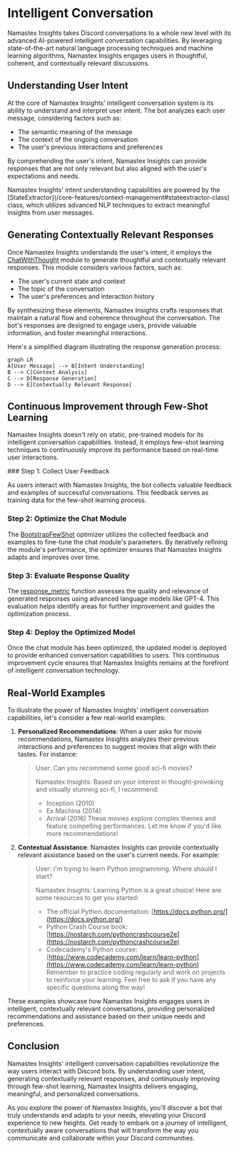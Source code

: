 
# Intelligent Conversation

Namastex Insights takes Discord conversations to a whole new level with its advanced AI-powered intelligent conversation capabilities. By leveraging state-of-the-art natural language processing techniques and machine learning algorithms, Namastex Insights engages users in thoughtful, coherent, and contextually relevant discussions.

## Understanding User Intent

At the core of Namastex Insights' intelligent conversation system is its ability to understand and interpret user intent. The bot analyzes each user message, considering factors such as:

- The semantic meaning of the message
- The context of the ongoing conversation
- The user's previous interactions and preferences

By comprehending the user's intent, Namastex Insights can provide responses that are not only relevant but also aligned with the user's expectations and needs.

<Callout type="info">
Namastex Insights' intent understanding capabilities are powered by the [StateExtractor](/core-features/context-management#stateextractor-class) class, which utilizes advanced NLP techniques to extract meaningful insights from user messages.
</Callout>

## Generating Contextually Relevant Responses

Once Namastex Insights understands the user's intent, it employs the [ChatWithThought](/core-features/context-management#chatwiththought-module) module to generate thoughtful and contextually relevant responses. This module considers various factors, such as:

- The user's current state and context
- The topic of the conversation
- The user's preferences and interaction history

By synthesizing these elements, Namastex Insights crafts responses that maintain a natural flow and coherence throughout the conversation. The bot's responses are designed to engage users, provide valuable information, and foster meaningful interactions.

Here's a simplified diagram illustrating the response generation process:

```mermaid
graph LR
A[User Message] --> B[Intent Understanding]
B --> C[Context Analysis]
C --> D[Response Generation]
D --> E[Contextually Relevant Response]
```

## Continuous Improvement through Few-Shot Learning

Namastex Insights doesn't rely on static, pre-trained models for its intelligent conversation capabilities. Instead, it employs few-shot learning techniques to continuously improve its performance based on real-time user interactions.

<Steps>
### Step 1: Collect User Feedback

As users interact with Namastex Insights, the bot collects valuable feedback and examples of successful conversations. This feedback serves as training data for the few-shot learning process.

### Step 2: Optimize the Chat Module

The [BootstrapFewShot](/core-features/context-management#few-shot-learning) optimizer utilizes the collected feedback and examples to fine-tune the chat module's parameters. By iteratively refining the module's performance, the optimizer ensures that Namastex Insights adapts and improves over time.

### Step 3: Evaluate Response Quality

The [response_metric](/core-features/context-management#response-metric) function assesses the quality and relevance of generated responses using advanced language models like GPT-4. This evaluation helps identify areas for further improvement and guides the optimization process.

### Step 4: Deploy the Optimized Model

Once the chat module has been optimized, the updated model is deployed to provide enhanced conversation capabilities to users. This continuous improvement cycle ensures that Namastex Insights remains at the forefront of intelligent conversation technology.
</Steps>

## Real-World Examples

To illustrate the power of Namastex Insights' intelligent conversation capabilities, let's consider a few real-world examples:

1. **Personalized Recommendations**: When a user asks for movie recommendations, Namastex Insights analyzes their previous interactions and preferences to suggest movies that align with their tastes. For instance:

   > User: Can you recommend some good sci-fi movies?
   > 
   > Namastex Insights: Based on your interest in thought-provoking and visually stunning sci-fi, I recommend:
   > - Inception (2010)
   > - Ex Machina (2014)
   > - Arrival (2016)
   > These movies explore complex themes and feature compelling performances. Let me know if you'd like more recommendations!

2. **Contextual Assistance**: Namastex Insights can provide contextually relevant assistance based on the user's current needs. For example:

   > User: I'm trying to learn Python programming. Where should I start?
   >
   > Namastex Insights: Learning Python is a great choice! Here are some resources to get you started:
   > - The official Python documentation: [https://docs.python.org/](https://docs.python.org/)
   > - Python Crash Course book: [https://nostarch.com/pythoncrashcourse2e](https://nostarch.com/pythoncrashcourse2e)
   > - Codecademy's Python course: [https://www.codecademy.com/learn/learn-python](https://www.codecademy.com/learn/learn-python)
   > Remember to practice coding regularly and work on projects to reinforce your learning. Feel free to ask if you have any specific questions along the way!

These examples showcase how Namastex Insights engages users in intelligent, contextually relevant conversations, providing personalized recommendations and assistance based on their unique needs and preferences.

## Conclusion

Namastex Insights' intelligent conversation capabilities revolutionize the way users interact with Discord bots. By understanding user intent, generating contextually relevant responses, and continuously improving through few-shot learning, Namastex Insights delivers engaging, meaningful, and personalized conversations.

As you explore the power of Namastex Insights, you'll discover a bot that truly understands and adapts to your needs, elevating your Discord experience to new heights. Get ready to embark on a journey of intelligent, contextually aware conversations that will transform the way you communicate and collaborate within your Discord communities.